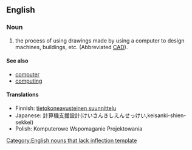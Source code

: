 ==English==

===Noun===
{{infl|en|noun}}[[Category:English nouns that lack inflection template]]

# the process of using drawings made by using a computer to design machines, buildings, etc. (Abbreviated [[CAD]]).

====See also====
* [[computer]]
* [[computing]]

====Translations====
* Finnish: [[tietokoneavusteinen suunnittelu]]
* Japanese: 計算機支援設計(けいさんきしえんせっけい,keisanki-shien-sekkei)
* Polish: Komputerowe Wspomaganie Projektowania
